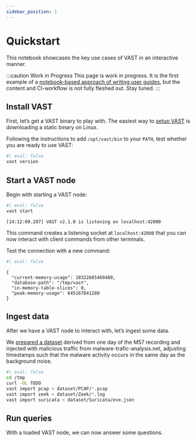 ```yaml
---
sidebar_position: 1
---
```


# Quickstart

This notebook showcases the key use cases of VAST in an interactive manner.

:::caution Work in Progress
This page is work in progress. It is the first example of a [notebook-based
approach of writing user
guides](/docs/contribute/notebooks), but the content and
CI-workflow is not fully fleshed out. Stay tuned.
:::

## Install VAST

First, let's get a VAST binary to play with. The easiest way to [setup
VAST](/docs/setup) is downloading a static binary on Linux.

Following the instructions to add `/opt/vast/bin` to your `PATH`, test
whether you are ready to use VAST:

```bash
#| eval: false
vast version
```

## Start a VAST node

Begin with starting a VAST node:

```bash
#| eval: false
vast start
```
```
[14:12:09.207] VAST v2.1.0 is listening on localhost:42000
```

This command creates a listening socket at `localhost:42000` that you can now
interact with client commands from other terminals.

Test the connection with a new command:

```bash
#| eval: false
```
```
{
  "current-memory-usage": 10322685460480,
  "database-path": "/tmp/vast",
  "in-memory-table-slices": 0,
  "peak-memory-usage": 645167841280
}
```

## Ingest data

After we have a VAST node to interact with, let's ingest some data.

We [prepared a dataset][m57-with-malware] derived from one day of the M57
recording and injected with malicious traffic from malware-trafic-analysis.net,
adjusting timestamps such that the malware activity occurs in the same day as
the background noise.

[m57-with-malware]: https://drive.google.com/drive/folders/1mPJYVGKTk86P2JU3KD-WFz8tUkTLK095?usp=sharing

```bash
#| eval: false
cd /tmp
curl -OL TODO
vast import pcap < dataset/PCAP/*.pcap
vast import zeek < dataset/Zeek/*.log
vast import suricata < dataset/Suricata/eve.json
```

## Run queries

With a loaded VAST node, we can now answer some questions.
